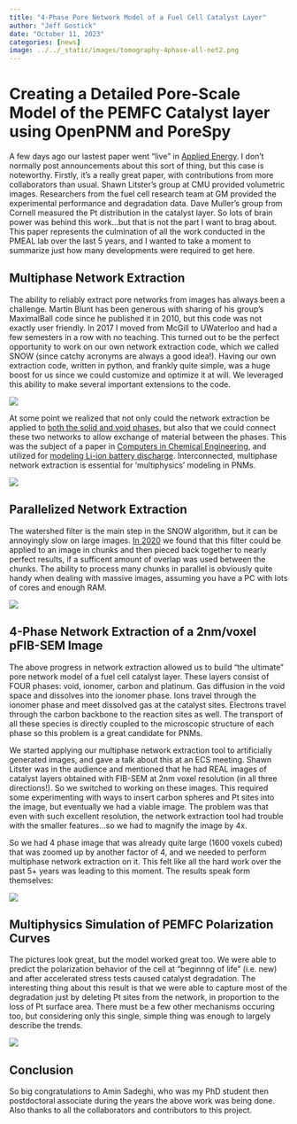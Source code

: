 ```yaml
---
title: "4-Phase Pore Network Model of a Fuel Cell Catalyst Layer"
author: "Jeff Gostick"
date: "October 11, 2023"
categories: [news]
image: ../../_static/images/tomography-4phase-all-net2.png
---
```


# Creating a Detailed Pore-Scale Model of the PEMFC Catalyst layer using OpenPNM and PoreSpy

A few days ago our lastest paper went "live" in [Applied Energy](https://doi.org/10.1016/j.apenergy.2023.122004).  I don't normally post announcements about this sort of thing, but this case is noteworthy.  Firstly, it's a really great paper, with contributions from more collaborators than usual.  Shawn Litster's group at CMU provided volumetric images.  Researchers from the fuel cell research team at GM provided the experimental performance and degradation data.  Dave Muller's group from Cornell measured the Pt distribution in the catalyst layer.  So lots of brain power was behind this work...but that is not the part I want to brag about.  This paper represents the culmination of all the work conducted in the PMEAL lab over the last 5 years, and I wanted to take a moment to summarize just how many developments were required to get here.

## Multiphase Network Extraction

The ability to reliably extract pore networks from images has always been a challenge. Martin Blunt has been generous with sharing of his group's MaximalBall code since he published it in 2010, but this code was not exactly user friendly.  In 2017 I moved from McGill to UWaterloo and had a few semesters in a row with no teaching.  This turned out to be the perfect opportunity to work on our own network extraction code, which we called SNOW (since catchy acronyms are always a good idea!).  Having our own extraction code, written in python, and frankly quite simple, was a huge boost for us since we could customize and optimize it at will. We leveraged this ability to make several important extensions to the code.

![](../../_static/images/figure_1f.png)

At some point we realized that not only could the network extraction be applied to [both the solid and void phases](https://dx.doi.org/10.1149/1945-7111/ab7bd8), but also that we could connect these two networks to allow exchange of material between the phases.  This was the subject of a paper in [Computers in Chemical Engineering](https://doi.org/10.1016/j.compchemeng.2018.12.025), and utilized for [modeling Li-ion battery discharge](https://doi.org/10.1149/1945-7111/ac120c). Interconnected, multiphase network extraction is essential for 'multiphysics' modeling in PNMs.

![](../../_static/images/2_phase_extraction_4.png)

## Parallelized Network Extraction

The watershed filter is the main step in the SNOW algorithm, but it can be annoyingly slow on large images.  [In 2020](https://doi.org/10.1016/j.advwatres.2020.103734) we found that this filter could be applied to an image in chunks and then pieced back together to nearly perfect results, if a sufficent amount of overlap was used between the chunks.  The ability to process many chunks in parallel is obviously quite handy when dealing with massive images, assuming you have a PC with lots of cores and enough RAM.

![](../../_static/images/parallel_snow.png)

## 4-Phase Network Extraction of a 2nm/voxel pFIB-SEM Image

The above progress in network extraction allowed us to build "the ultimate" pore network model of a fuel cell catalyst layer.  These layers consist of FOUR phases: void, ionomer, carbon and platinum.  Gas diffusion in the void space and dissolves into the ionomer phase.  Ions travel through the ionomer phase and meet dissolved gas at the catalyst sites.  Electrons travel through the carbon backbone to the reaction sites as well.  The transport of all these species is directly coupled to the microscopic structure of each phase so this problem is a great candidate for PNMs.  

We started applying our multiphase network extraction tool to artificially generated images, and gave a talk about this at an ECS meeting.  Shawn Litster was in the audience and mentioned that he had REAL images of catalyst layers obtained with FIB-SEM at 2nm voxel resolution (in all three directions!).  So we switched to working on these images.  This required some experimenting with ways to insert carbon spheres and Pt sites into the image, but eventually we had a viable image.  The problem was that even with such excellent resolution, the network extraction tool had trouble with the smaller features...so we had to magnify the image by 4x.  

So we had 4 phase image that was already quite large (1600 voxels cubed) that was zoomed up by another factor of 4, and we needed to perform multiphase network extraction on it.  This felt like all the hard work over the past 5+ years was leading to this moment. The results speak form themselves:

![](../../_static/images/tomography-4phase-all-net2.png)

## Multiphysics Simulation of PEMFC Polarization Curves

The pictures look great, but the model worked great too.  We were able to predict the polarization behavior of the cell at "beginnng of life" (i.e. new) and after accelerated stress tests caused catalyst degradation.  The interesting thing about this result is that we were able to capture most of the degradation just by deleting Pt sites from the network, in proportion to the loss of Pt surface area.  There must be a few other mechanisms occuring too, but considering only this single, simple thing was enough to largely describe the trends.  

![](../../_static/images/degradation_skewedPtLoss.png)

## Conclusion

So big congratulations to Amin Sadeghi, who was my PhD student then postdoctoral associate during the years the above work was being done.  Also thanks to all the collaborators and contributors to this project.  